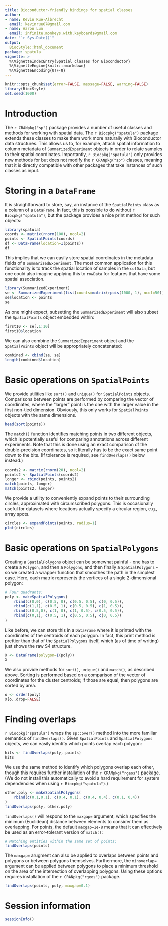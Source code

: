 ```yaml
---
title: Bioconductor-friendly bindings for spatial classes
author:
- name: Kevin Rue-Albrecht
  email: kevinrue67@gmail.com
- name: Aaron Lun
  email: infinite.monkeys.with.keyboards@gmail.com
date: "`r Sys.Date()`"
output:
  BiocStyle::html_document
package: spatula
vignette: >
  %\VignetteIndexEntry{Spatial classes for Bioconductor}
  %\VignetteEngine{knitr::rmarkdown}
  %\VignetteEncoding{UTF-8}
---
```


```r
knitr::opts_chunk$set(error=FALSE, message=FALSE, warning=FALSE)
library(BiocStyle)
set.seed(1000)
```

# Introduction

The `r CRANpkg("sp")` package provides a number of useful classes and methods for working with spatial data.
The `r Biocpkg("spatula")` package extends these classes to make them work more naturally with Bioconductor data structures.
This allows us to, for example, attach spatial information to column metadata of `SummarizedExperiment` objects
in order to relate samples to their spatial coordinates.
Importantly, `r Biocpkg("spatula")` only provides new methods for but does not modify the `r CRANpkg("sp")` classes, 
meaning that it is directly compatible with other packages that take instances of such classes as input.

# Storing in a `DataFrame`

It is straightforward to store, say, an instance of the `SpatialPoints` class as a column of a `DataFrame`.
In fact, this is possible to do without `r Biocpkg("spatula")`, but the package provides a nice print method for such objects:

```r
library(spatula)
coords <- matrix(rnorm(100), ncol=2)
points <- SpatialPoints(coords)
df <- DataFrame(location=I(points))
df
```

This implies that we can easily store spatial coordinates in the metadata fields of a `SummarizedExperiment`.
The most common application for this functionality is to track the spatial location of samples in the `colData`,
but one could also imagine applying this to `rowData` for features that have some spatial association.

```r
library(SummarizedExperiment)
se <- SummarizedExperiment(list(counts=matrix(rpois(1000, 1), ncol=50)))
se$location <- points
se
```

As one might expect, subsetting the `SummarizedExperiment` will also subset the `SpatialPoints` object embedded within:

```r
first10 <- se[,1:10]
first10$location
```

We can also combine the `SummarizedExperiment` object and the `SpatialPoints` object will be appropriately concatenated:

```r
combined <- cbind(se, se)
length(combined$location)
```

# Basic operations on `SpatialPoints`

We provide utilities like `sort()` and `unique()` for `SpatialPoints` objects.
Comparisons between points are performed by comparing the vector of coordinates,
where the "larger" point is the one with the larger value in the first non-tied dimension.
Obviously, this only works for `SpatialPoints` objects with the same dimensions.

```r
head(sort(points))
```

The `match()` function identifies matching points in two different objects,
which is potentially useful for comparing annotations across different experiments.
Note that this is done using an exact comparison of the double-precision coordinates, 
so it literally has to be the exact same point down to the bits.
(If tolerance is required, see `findOverlaps()` below instead.)

```r
coords2 <- matrix(rnorm(20), ncol=2)
points2 <- SpatialPoints(coords2)
longer <- rbind(points, points2)
match(points, longer)
match(points2, longer)
```

We provide a utility to conveniently expand points to their surrounding circles, approximated with circumscribed polygons.
This is occasionally useful for datasets where locations actually specify a circular region, e.g., array spots.

```r
circles <- expandPoints(points, radius=1)
plot(circles)
```

# Basic operations on `SpatialPolygons`

Creating a `SpatialPolygons` object can be somewhat painful - 
one has to create a `Polygon`, and then a `Polygons`, and then finally a `SpatialPolygons` -
so we created a wrapper function that smoothes the path in the simplest case.
Here, each matrix represents the vertices of a single 2-dimensional polygon:

```r
# Four quadrants:
poly <- makeSpatialPolygons(
    rbind(c(0,0), c(0.5, 0), c(0.5, 0.5), c(0, 0.5)),
    rbind(c(1,1), c(0.5, 1), c(0.5, 0.5), c(1, 0.5)),
    rbind(c(0.5,0), c(1, 0), c(1, 0.5), c(0.5, 0.5)),
    rbind(c(0,1), c(0.5, 1), c(0.5, 0.5), c(0, 0.5))
)
```

Like before, we can store this in a `DataFrame` where it is printed with the coordinates of the centroids of each polygon.
In fact, this print method is prettier than that of the `SpatialPolygons` itself, 
which (as of time of writing) just shows the raw S4 structure.

```r
X <- DataFrame(polygon=I(poly))
X
```

We also provide methods for `sort()`, `unique()` and `match()`, as described above.
Sorting is performed based on a comparison of the vector of coordinates for the cluster centroids;
if those are equal, then polygons are sorted by area.

```r
o <- order(poly)
X[o,,drop=FALSE]
```

# Finding overlaps

`r Biocpkg("spatula")` wraps the `sp::over()` method into the more familiar semantics of `findOverlaps()`.
Given `SpatialPoints` and `SpatialPolygons` objects, we can easily identify which points overlap each polygon:

```r
hits <- findOverlaps(poly, points)
hits
```

We use the same method to identify which polygons overlap each other, 
though this requires further installation of the `r CRANpkg("rgeos")` package.
(We do not install this automatically to avoid a hard requirement for system dependencies when using `r Biocpkg("spatula")`.)

```r
other.poly <- makeSpatialPolygons(
    rbind(c(0.1,0.1), c(0.4, 0.1), c(0.4, 0.4), c(0.1, 0.4))
)
findOverlaps(poly, other.poly)
```

`findOverlaps()` will respond to the `maxgap=` argument, 
which specifies the minimum (Euclidean) distance between elements to consider them as overlapping.
For points, the default `maxgap=1e-8` means that it can effectively be used as an error-tolerant version of `match()`:

```r
# Matching entities within the same set of points:
findOverlaps(points)
```

The `maxgap=` arugment can also be applied to overlaps between points and polygons or between polygons themselves.
Furthermore, the `minoverlap=` argument can be applied between polygons 
to place a minimum threshold on the area of the intersection of overlapping polygons.
Using these options requires installation of the `r CRANpkg("rgeos")` package.

```r
findOverlaps(points, poly, maxgap=0.1)
```

# Session information

```r
sessionInfo()
```
